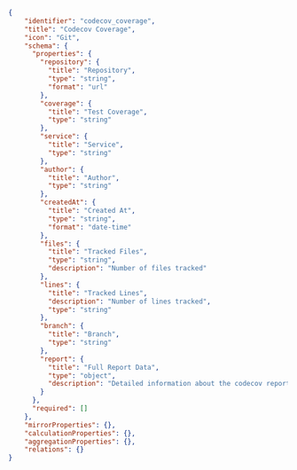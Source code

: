 ```json showLineNumbers
{
    "identifier": "codecov_coverage",
    "title": "Codecov Coverage",
    "icon": "Git",
    "schema": {
      "properties": {
        "repository": {
          "title": "Repository",
          "type": "string",
          "format": "url"
        },
        "coverage": {
          "title": "Test Coverage",
          "type": "string"
        },
        "service": {
          "title": "Service",
          "type": "string"
        },
        "author": {
          "title": "Author",
          "type": "string"
        },
        "createdAt": {
          "title": "Created At",
          "type": "string",
          "format": "date-time"
        },
        "files": {
          "title": "Tracked Files",
          "type": "string",
          "description": "Number of files tracked"
        },
        "lines": {
          "title": "Tracked Lines",
          "description": "Number of lines tracked",
          "type": "string"
        },
        "branch": {
          "title": "Branch",
          "type": "string"
        },
        "report": {
          "title": "Full Report Data",
          "type": "object",
          "description": "Detailed information about the codecov report"
        }
      },
      "required": []
    },
    "mirrorProperties": {},
    "calculationProperties": {},
    "aggregationProperties": {},
    "relations": {}
}
```